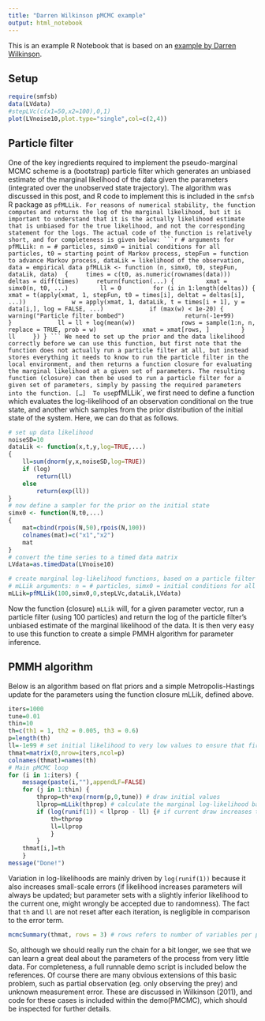```yaml
---
title: "Darren Wilkinson pMCMC example"
output: html_notebook
---
```


This is an example R Notebook that is based on an [example by Darren Wilkinson](https://darrenjw.wordpress.com/2011/11/12/particle-filtering-and-pmcmc-using-r/).

## Setup

```r
require(smfsb)
data(LVdata)
#stepLVc(c(x1=50,x2=100),0,1)
plot(LVnoise10,plot.type="single",col=c(2,4))

```


## Particle filter

One of the key ingredients required to implement the pseudo-marginal MCMC scheme is a (bootstrap) particle filter which generates an unbiased estimate of the marginal likelihood of the data given the parameters (integrated over the unobserved state trajectory). The algorithm was discussed in this post, and R code to implement this is included in the `smfsb` R package as `pfMLLik. For reasons of numerical stability, the function computes and returns the log of the marginal likelihood, but it is important to understand that it is the actually likelihood estimate that is unbiased for the true likelihood, and not the corresponding statement for the logs. The actual code of the function is relatively short, and for completeness is given below:
```r
# arguments for pfMLLik: n = # particles, simx0 = initial conditions for all particles, t0 = starting point of Markov process, stepFun = function to advance Markov process, dataLik = likelihood of the observation, data = empirical data
pfMLLik <- function (n, simx0, t0, stepFun, dataLik, data) 
{
    times = c(t0, as.numeric(rownames(data)))
    deltas = diff(times)
    return(function(...) {
        xmat = simx0(n, t0, ...)
        ll = 0
        for (i in 1:length(deltas)) {
            xmat = t(apply(xmat, 1, stepFun, t0 = times[i], deltat = deltas[i], ...))
            w = apply(xmat, 1, dataLik, t = times[i + 1], y = data[i,], log = FALSE, ...)
            if (max(w) < 1e-20) {
                warning("Particle filter bombed")
                return(-1e+99)
            }
            ll = ll + log(mean(w))
            rows = sample(1:n, n, replace = TRUE, prob = w)
            xmat = xmat[rows, ]
        }
        ll
    })
}
```
We need to set up the prior and the data likelihood correctly before we can use this function, but first note that the function does not actually run a particle filter at all, but instead stores everything it needs to know to run the particle filter in the local environment, and then returns a function closure for evaluating the marginal likelihood at a given set of parameters. The resulting function (closure) can then be used to run a particle filter for a given set of parameters, simply by passing the required parameters into the function. […] 
To use `pfMLLik`, we first need to define a function which evaluates the log-likelihood of an observation conditional on the true state, and another which samples from the prior distribution of the initial state of the system. Here, we can do that as follows.
```r
# set up data likelihood
noiseSD=10
dataLik <- function(x,t,y,log=TRUE,...)
{
    ll=sum(dnorm(y,x,noiseSD,log=TRUE))
    if (log)
        return(ll)
    else
        return(exp(ll))
}
# now define a sampler for the prior on the initial state
simx0 <- function(N,t0,...)
{
    mat=cbind(rpois(N,50),rpois(N,100))
    colnames(mat)=c("x1","x2")
    mat
}
# convert the time series to a timed data matrix
LVdata=as.timedData(LVnoise10)

# create marginal log-likelihood functions, based on a particle filter
# mLLik arguments: n = # particles, simx0 = initial conditions for all particles, t0 = starting point of Markov process, stepFun = function to advance Markov process, dataLik = likelihood of the observation, data = empirical data
mLLik=pfMLLik(100,simx0,0,stepLVc,dataLik,LVdata)
```
Now the function (closure) `mLLik` will, for a given parameter vector, run a particle filter (using 100 particles) and return the log of the particle filter’s unbiased estimate of the marginal likelihood of the data. It is then very easy to use this function to create a simple PMMH algorithm for parameter inference.

## PMMH algorithm

Below is an algorithm based on flat priors and a simple Metropolis-Hastings update for the parameters using the function closure mLLik, defined above.
```r
iters=1000
tune=0.01
thin=10
th=c(th1 = 1, th2 = 0.005, th3 = 0.6)
p=length(th)
ll=-1e99 # set initial likelihood to very low values to ensure that first random draw has higher likelihood
thmat=matrix(0,nrow=iters,ncol=p)
colnames(thmat)=names(th)
# Main pMCMC loop
for (i in 1:iters) {
    message(paste(i,""),appendLF=FALSE)
    for (j in 1:thin) {
        thprop=th*exp(rnorm(p,0,tune)) # draw initial values
        llprop=mLLik(thprop) # calculate the marginal log-likelihood based on these initial values
        if (log(runif(1)) < llprop - ll) {# if current draw increases the likelihood then set it as the new reference value; log(runif(1)) introduces small-scale random errors
            th=thprop
            ll=llprop
            }
        }
    thmat[i,]=th
    }
message("Done!")
```
Variation in log-likelihoods are mainly driven by `log(runif(1))` because it also increases small-scale errors (if likelihood increases parameters will always be updated; but parameter sets with a slightly inferior likelihood to the current one, might wrongly be accepted due to randomness). The fact that `th` and `ll` are not reset after each iteration, is negligible in comparison to the error term.

```r
mcmcSummary(thmat, rows = 3) # rows refers to number of variables per plot page
```
So, although we should really run the chain for a bit longer, we see that we can learn a great deal about the parameters of the process from very little data. For completeness, a full runnable demo script is included below the references. Of course there are many obvious extensions of this basic problem, such as partial observation (eg. only observing the prey) and unknown measurement error. These are discussed in Wilkinson (2011), and code for these cases is included within the demo(PMCMC), which should be inspected for further details.
